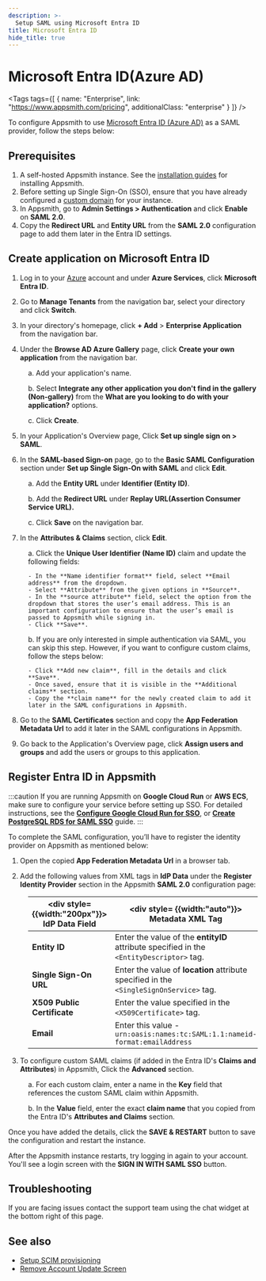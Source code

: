 ```yaml
---
description: >-
  Setup SAML using Microsoft Entra ID
title: Microsoft Entra ID
hide_title: true
---
```

<!-- vale off -->

<div className="tag-wrapper">
 <h1>Microsoft Entra ID(Azure AD)</h1>

<Tags
tags={[
{ name: "Enterprise", link: "https://www.appsmith.com/pricing", additionalClass: "enterprise" }
]}
/>

</div>

<!-- vale on -->


To configure Appsmith to use [Microsoft Entra ID (Azure AD)](https://www.microsoft.com/en-in/security/business/identity-access/microsoft-entra-id) as a SAML provider, follow the steps below:

## Prerequisites

1. A self-hosted Appsmith instance. See the [installation guides](/getting-started/setup/installation-guides) for installing Appsmith.
2. Before setting up Single Sign-On (SSO), ensure that you have already configured a [custom domain](/getting-started/setup/instance-configuration/custom-domain) for your instance.
3. In Appsmith, go to **Admin Settings > Authentication** and click **Enable** on  **SAML 2.0**.
4. Copy the **Redirect URL** and **Entity URL** from the **SAML 2.0** configuration page to add them later in the Entra ID settings. 

<ZoomImage src="/img/SAML-config_appsmith.png" alt="SAML configurations" caption="SAML configuration in Appsmith" />

## Create application on Microsoft Entra ID

1. Log in to your [Azure](https://portal.azure.com/#allservices) account and under **Azure Services**, click **Microsoft Entra ID**.
 
<dd>
<ZoomImage src="/img/Entra-home.png" alt="Azure Home" caption="Azure Home" />

</dd>

2. Go to **Manage Tenants** from the navigation bar, select your directory and click **Switch**.

<dd>
<ZoomImage src="/img/Entra-manage.png" alt="Manage Tenants" caption="Manage Tenants" />

</dd>

3. In your directory's homepage, click **+ Add** > **Enterprise Application** from the navigation bar. 

4. Under the **Browse AD Azure Gallery** page, click **Create your own application** from the navigation bar.

<dd>

  a. Add your application's name.

  b. Select **Integrate any other application you don't find in the gallery (Non-gallery)** from the **What are you looking to do with your application?** options.

  c. Click **Create**.

</dd>

5. In your Application's Overview page, Click **Set up single sign on > SAML**.

<dd>
<ZoomImage src="/img/entra-sso.png" alt="Set up single sign on" caption="Set up single sign on" />

</dd>

6. In the **SAML-based Sign-on** page, go to the **Basic SAML Configuration** section under **Set up Single Sign-On with SAML** and click **Edit**. 

<dd>

  a. Add the **Entity URL** under **Identifier (Entity ID)**.

  b. Add the **Redirect URL** under **Replay URL(Assertion Consumer Service URL).**

  c. Click **Save** on the navigation bar.

</dd>

7. In the **Attributes & Claims** section, click **Edit**.

<dd>

  a. Click the **Unique User Identifier (Name ID)** claim and update the following fields:

    - In the **Name identifier format** field, select **Email address** from the dropdown.
    - Select **Attribute** from the given options in **Source**.
    - In the **source attribute** field, select the option from the dropdown that stores the user’s email address. This is an important configuration to ensure that the user’s email is passed to Appsmith while signing in.
    - Click **Save**.
    
  b. If you are only interested in simple authentication via SAML, you can skip this step. However, if you want to configure custom claims, follow the steps below:
    
    - Click **Add new claim**, fill in the details and click **Save**. 
    - Once saved, ensure that it is visible in the **Additional claims** section. 
    - Copy the **claim name** for the newly created claim to add it later in the SAML configurations in Appsmith.

</dd>

8. Go to the **SAML Certificates** section and copy the **App Federation Metadata Url** to add it later in the SAML configurations in Appsmith.

9. Go back to the Application's Overview page, click **Assign users and groups** and add the users or groups to this application.

## Register Entra ID in Appsmith

:::caution
If you are running Appsmith on **Google Cloud Run** or **AWS ECS**, make sure to configure your service before setting up SSO. For detailed instructions, see the [**Configure Google Cloud Run for SSO**](/getting-started/setup/installation-guides/google-cloud-run/setup-to-integrate-sso), or [**Create PostgreSQL RDS for SAML SSO**](/getting-started/setup/installation-guides/aws-ecs/setup-postgresql-aws-ecs) guide.
:::

To complete the SAML configuration, you’ll have to register the identity provider on Appsmith as mentioned below:


1. Open the copied **App Federation Metadata Url** in a browser tab.

2. Add the following values from XML tags in **IdP Data** under the **Register Identity Provider** section in the Appsmith **SAML 2.0** configuration page: 

<dd>

| <div style= {{width:"200px"}}> **IdP Data Field** </div>  | <div style= {{width:"auto"}}> **Metadata XML Tag**  </div>                                                                      |
| ------------------- | ------------------------------------------------------------------------------------------ |
| **Entity ID**               | Enter the value of the **entityID** attribute specified in the `<EntityDescriptor>` tag.                 |
| **Single Sign-On URL**      | Enter the value of **location** attribute specified in the `<SingleSignOnService>` tag. |
| **X509 Public Certificate** | Enter the value specified in the `<X509Certificate>` tag. |
| **Email**                   | Enter this value - `urn:oasis:names:tc:SAML:1.1:nameid-format:emailAddress` |

</dd>

3. To configure custom SAML claims (if added in the Entra ID's **Claims and Attributes**) in Appsmith, Click the **Advanced** section. 

<dd>

  a. For each custom claim, enter a name in the **Key** field that references the custom SAML claim within Appsmith.

  b. In the **Value** field, enter the exact **claim name** that you copied from the Entra ID's **Attributes and Claims** section.

</dd>

Once you have added the details, click the **SAVE & RESTART** button to save the configuration and restart the instance. 

After the Appsmith instance restarts, try logging in again to your account. You'll see a login screen with the **SIGN IN WITH SAML SSO** button.

<ZoomImage src="/img/Appsmith-Login-Screen-Shows-SAML.jpg" alt="SAML-login" caption="Login with SAML SSO " />

## Troubleshooting

If you are facing issues contact the support team using the chat widget at the bottom right of this page.

## See also
- [Setup SCIM provisioning](/advanced-concepts/user-provisioning-group-sync#enable-scim-provisioning-on-appsmith)
- [Remove Account Update Screen](/getting-started/setup/instance-configuration/authentication/security-assertion-markup-language-saml/disable-update-account-info)